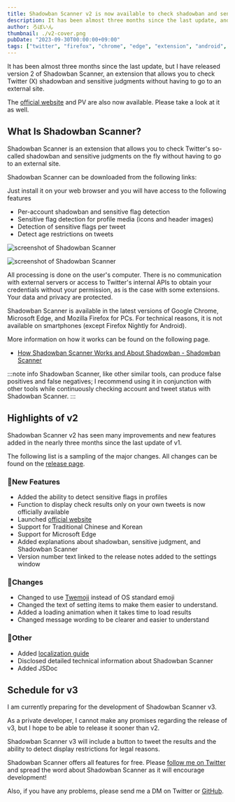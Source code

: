 ```yaml
---
title: Shadowban Scanner v2 is now available to check shadowban and sensitive judgments
description: It has been almost three months since the last update, and I have released version 2 of Shadowban Scanner, an extension that allows you to check Twitter (X) shadowban and sensitive judgments without having to go to an external site. in Shadowban Scanner v2, many improvements and new features have been added in the three months since the last update of v1.
author: ろぼいん
thumbnail: ./v2-cover.png
pubDate: "2023-09-30T00:00:00+09:00"
tags: ["twitter", "firefox", "chrome", "edge", "extension", "android", "shadowban-scanner"]
---
```



It has been almost three months since the last update, but I have released version 2 of Shadowban Scanner, an extension that allows you to check Twitter (X) shadowban and sensitive judgments without having to go to an external site.

The [official website](https://robot-inventor.github.io/shadowban-scanner/) and PV are also now available. Please take a look at it as well.

<YouTube id="6c4MCItd7wY" />

## What Is Shadowban Scanner?

Shadowban Scanner is an extension that allows you to check Twitter's so-called shadowban and sensitive judgments on the fly without having to go to an external site.

Shadowban Scanner can be downloaded from the following links:

<ExtensionBadges/>

Just install it on your web browser and you will have access to the following features

- Per-account shadowban and sensitive flag detection
- Sensitive flag detection for profile media (icons and header images)
- Detection of sensitive flags per tweet
- Detect age restrictions on tweets

![screenshot of Shadowban Scanner](./screenshot2_en.png)

![screenshot of Shadowban Scanner](./screenshot1_en.png)

All processing is done on the user's computer. There is no communication with external servers or access to Twitter's internal APIs to obtain your credentials without your permission, as is the case with some extensions. Your data and privacy are protected.

Shadowban Scanner is available in the latest versions of Google Chrome, Microsoft Edge, and Mozilla Firefox for PCs. For technical reasons, it is not available on smartphones (except Firefox Nightly for Android).

More information on how it works can be found on the following page.

- [How Shadowban Scanner Works and About Shadowban - Shadowban Scanner](https://github.com/Robot-Inventor/shadowban-scanner/blob/main/doc/en/about-shadowban.md)

:::note info
Shadowban Scanner, like other similar tools, can produce false positives and false negatives; I recommend using it in conjunction with other tools while continuously checking account and tweet status with Shadowban Scanner.
:::

## Highlights of v2

Shadowban Scanner v2 has seen many improvements and new features added in the nearly three months since the last update of v1.

The following list is a sampling of the major changes. All changes can be found on the [release page](https://github.com/Robot-Inventor/shadowban-scanner/releases/tag/v2.0.0).

### 🎉New Features

- Added the ability to detect sensitive flags in profiles
- Function to display check results only on your own tweets is now officially available
- Launched [official website](https://robot-inventor.github.io/shadowban-scanner/)
- Support for Traditional Chinese and Korean
- Support for Microsoft Edge
- Added explanations about shadowban, sensitive judgment, and Shadowban Scanner
- Version number text linked to the release notes added to the settings window

### 🔧Changes

- Changed to use [Twemoji](https://twemoji.twitter.com/) instead of OS standard emoji
- Changed the text of setting items to make them easier to understand.
- Added a loading animation when it takes time to load results
- Changed message wording to be clearer and easier to understand

### 📝Other

- Added [localization guide](https://github.com/Robot-Inventor/shadowban-scanner/blob/main/doc/localization.md)
- Disclosed detailed technical information about Shadowban Scanner
- Added JSDoc

## Schedule for v3

I am currently preparing for the development of Shadowban Scanner v3.

As a private developer, I cannot make any promises regarding the release of v3, but I hope to be able to release it sooner than v2.

Shadowban Scanner v3 will include a button to tweet the results and the ability to detect display restrictions for legal reasons.

Shadowban Scanner offers all features for free. Please [follow me on Twitter](https://twitter.com/keita_roboin) and spread the word about Shadowban Scanner as it will encourage development!

Also, if you have any problems, please send me a DM on Twitter or [GitHub](https://github.com/Robot-Inventor/shadowban-scanner).
